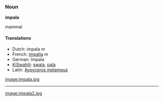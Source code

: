 ===Noun===
'''impala'''

mammal

====Translations====
*Dutch: impala ''m''
*French: [[impalla]] ''m''
*German: Impala
*[[KiSwahili]]: [[swala]], [[pala]]
*Latin: [[Aypyceros melampus]]

[[image:impala.jpg]]
----
[[image:impala2.jpg]]